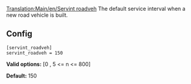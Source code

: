 [[Translation:Main/en/Servint roadveh]]
The default service interval when a new road vehicle is built.

== Config ==

<pre>
[servint_roadveh]
servint_roadveh = 150
</pre>

'''Valid options:''' [0 , 5 <= n <= 800]

'''Default:''' 150